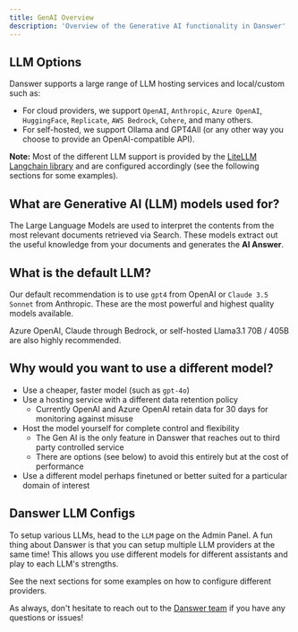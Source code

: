 ```yaml
---
title: GenAI Overview
description: 'Overview of the Generative AI functionality in Danswer'
---
```


## LLM Options
Danswer supports a large range of LLM hosting services and local/custom such as:

- For cloud providers, we support `OpenAI`, `Anthropic`, `Azure OpenAI`, `HuggingFace`, `Replicate`, `AWS Bedrock`, `Cohere`, and many others.
- For self-hosted, we support Ollama and GPT4All (or any other way you choose to provide an OpenAI-compatible API).

**Note:** Most of the different LLM support is provided by the [LiteLLM Langchain library](https://python.langchain.com/docs/integrations/chat/litellm)
and are configured accordingly (see the following sections for some examples).


## What are Generative AI (LLM) models used for?
The Large Language Models are used to interpret the contents from the most relevant documents retrieved via Search.
These models extract out the useful knowledge from your documents and generates the **AI Answer**.


## What is the default LLM?
Our default recommendation is to use `gpt4` from OpenAI or `Claude 3.5 Sonnet` from Anthropic. These are the most powerful and highest quality models available.

Azure OpenAI, Claude through Bedrock, or self-hosted Llama3.1 70B / 405B are also highly recommended. 

## Why would you want to use a different model?
- Use a cheaper, faster model (such as `gpt-4o`)
- Use a hosting service with a different data retention policy
    - Currently OpenAI and Azure OpenAI retain data for 30 days for monitoring against misuse
- Host the model yourself for complete control and flexibility
    - The Gen AI is the only feature in Danswer that reaches out to third party controlled service
    - There are options (see below) to avoid this entirely but at the cost of performance
- Use a different model perhaps finetuned or better suited for a particular domain of interest


## Danswer LLM Configs
To setup various LLMs, head to the `LLM` page on the Admin Panel. A fun thing about Danswer is that 
you can setup multiple LLM providers at the same time! This allows you use different models for different
assistants and play to each LLM's strengths.

See the next sections for some examples on how to configure different providers.

As always, don't hesitate to reach out to the [Danswer team](https://docs.danswer.dev/contact_us) if you have any
questions or issues!
